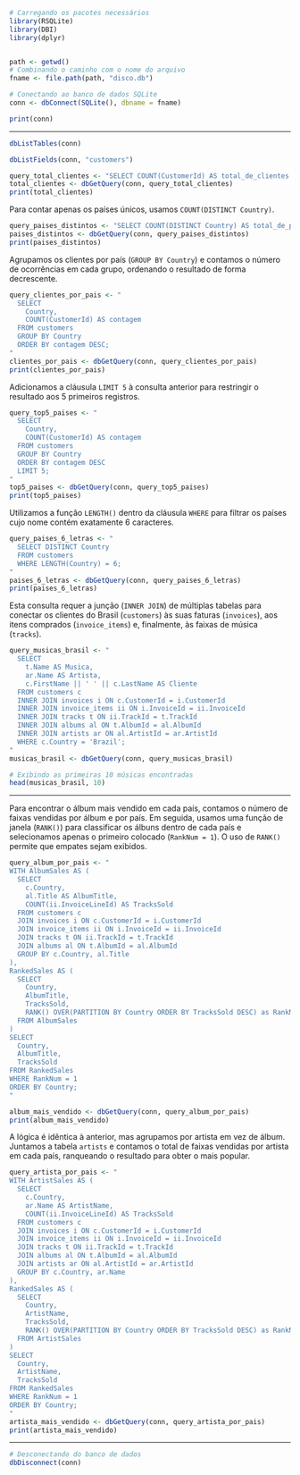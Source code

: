 




```{r setup, message=FALSE, warning=FALSE}
# Carregando os pacotes necessários
library(RSQLite)
library(DBI)
library(dplyr)


path <- getwd() 
# Combinando o caminho com o nome do arquivo
fname <- file.path(path, "disco.db")

# Conectando ao banco de dados SQLite
conn <- dbConnect(SQLite(), dbname = fname)

print(conn)
```

---


```{r}
dbListTables(conn)
```

```{r}
dbListFields(conn, "customers")
```

```{r}
query_total_clientes <- "SELECT COUNT(CustomerId) AS total_de_clientes FROM customers;"
total_clientes <- dbGetQuery(conn, query_total_clientes)
print(total_clientes)
```


Para contar apenas os países únicos, usamos `COUNT(DISTINCT Country)`.

```{r contar-paises}
query_paises_distintos <- "SELECT COUNT(DISTINCT Country) AS total_de_paises FROM customers;"
paises_distintos <- dbGetQuery(conn, query_paises_distintos)
print(paises_distintos)
```


Agrupamos os clientes por país (`GROUP BY Country`) e contamos o número de ocorrências em cada grupo, ordenando o resultado de forma decrescente.

```{r clientes-por-pais}
query_clientes_por_pais <- "
  SELECT 
    Country, 
    COUNT(CustomerId) AS contagem
  FROM customers
  GROUP BY Country
  ORDER BY contagem DESC;
"
clientes_por_pais <- dbGetQuery(conn, query_clientes_por_pais)
print(clientes_por_pais)
```


Adicionamos a cláusula `LIMIT 5` à consulta anterior para restringir o resultado aos 5 primeiros registros.

```{r top5-paises}
query_top5_paises <- "
  SELECT 
    Country, 
    COUNT(CustomerId) AS contagem
  FROM customers
  GROUP BY Country
  ORDER BY contagem DESC
  LIMIT 5;
"
top5_paises <- dbGetQuery(conn, query_top5_paises)
print(top5_paises)
```



Utilizamos a função `LENGTH()` dentro da cláusula `WHERE` para filtrar os países cujo nome contém exatamente 6 caracteres.

```{r paises-6-letras}
query_paises_6_letras <- "
  SELECT DISTINCT Country 
  FROM customers 
  WHERE LENGTH(Country) = 6;
"
paises_6_letras <- dbGetQuery(conn, query_paises_6_letras)
print(paises_6_letras)
```


Esta consulta requer a junção (`INNER JOIN`) de múltiplas tabelas para conectar os clientes do Brasil (`customers`) às suas faturas (`invoices`), aos itens comprados (`invoice_items`) e, finalmente, às faixas de música (`tracks`).

```{r musicas-brasileiros}
query_musicas_brasil <- "
  SELECT
    t.Name AS Musica,
    ar.Name AS Artista,
    c.FirstName || ' ' || c.LastName AS Cliente
  FROM customers c
  INNER JOIN invoices i ON c.CustomerId = i.CustomerId
  INNER JOIN invoice_items ii ON i.InvoiceId = ii.InvoiceId
  INNER JOIN tracks t ON ii.TrackId = t.TrackId
  INNER JOIN albums al ON t.AlbumId = al.AlbumId
  INNER JOIN artists ar ON al.ArtistId = ar.ArtistId
  WHERE c.Country = 'Brazil';
"
musicas_brasil <- dbGetQuery(conn, query_musicas_brasil)

# Exibindo as primeiras 10 músicas encontradas
head(musicas_brasil, 10)
```

---

Para encontrar o álbum mais vendido em cada país, contamos o número de faixas vendidas por álbum e por país. Em seguida, usamos uma função de janela (`RANK()`) para classificar os álbuns dentro de cada país e selecionamos apenas o primeiro colocado (`RankNum = 1`). O uso de `RANK()` permite que empates sejam exibidos.

```{r album-mais-tocado}
query_album_por_pais <- "
WITH AlbumSales AS (
  SELECT
    c.Country,
    al.Title AS AlbumTitle,
    COUNT(ii.InvoiceLineId) AS TracksSold
  FROM customers c
  JOIN invoices i ON c.CustomerId = i.CustomerId
  JOIN invoice_items ii ON i.InvoiceId = ii.InvoiceId
  JOIN tracks t ON ii.TrackId = t.TrackId
  JOIN albums al ON t.AlbumId = al.AlbumId
  GROUP BY c.Country, al.Title
),
RankedSales AS (
  SELECT
    Country,
    AlbumTitle,
    TracksSold,
    RANK() OVER(PARTITION BY Country ORDER BY TracksSold DESC) as RankNum
  FROM AlbumSales
)
SELECT
  Country,
  AlbumTitle,
  TracksSold
FROM RankedSales
WHERE RankNum = 1
ORDER BY Country;
"

album_mais_vendido <- dbGetQuery(conn, query_album_por_pais)
print(album_mais_vendido)

```


A lógica é idêntica à anterior, mas agrupamos por artista em vez de álbum. Juntamos a tabela `artists` e contamos o total de faixas vendidas por artista em cada país, ranqueando o resultado para obter o mais popular.

```{r artista-mais-tocado}
query_artista_por_pais <- "
WITH ArtistSales AS (
  SELECT
    c.Country,
    ar.Name AS ArtistName,
    COUNT(ii.InvoiceLineId) AS TracksSold
  FROM customers c
  JOIN invoices i ON c.CustomerId = i.CustomerId
  JOIN invoice_items ii ON i.InvoiceId = ii.InvoiceId
  JOIN tracks t ON ii.TrackId = t.TrackId
  JOIN albums al ON t.AlbumId = al.AlbumId
  JOIN artists ar ON al.ArtistId = ar.ArtistId
  GROUP BY c.Country, ar.Name
),
RankedSales AS (
  SELECT
    Country,
    ArtistName,
    TracksSold,
    RANK() OVER(PARTITION BY Country ORDER BY TracksSold DESC) as RankNum
  FROM ArtistSales
)
SELECT
  Country,
  ArtistName,
  TracksSold
FROM RankedSales
WHERE RankNum = 1
ORDER BY Country;
"
artista_mais_vendido <- dbGetQuery(conn, query_artista_por_pais)
print(artista_mais_vendido)
```

---


```{r desconectar}
# Desconectando do banco de dados
dbDisconnect(conn)
```